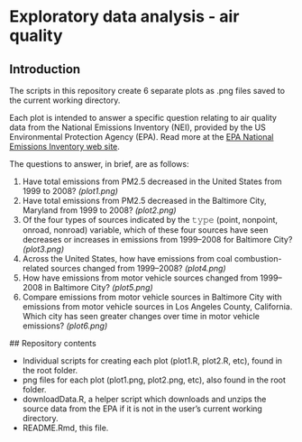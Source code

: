 # Exploratory data analysis - air quality

## Introduction

The scripts in this repository create 6 separate plots as .png files saved to the current working directory.

Each plot is intended to answer a specific question relating to air quality data from the National Emissions Inventory (NEI), provided by the US Environmental Protection Agency (EPA). Read more at the [EPA National Emissions Inventory web site](http://www.epa.gov/ttn/chief/eiinformation.html).

The questions to answer, in brief, are as follows:

1. Have total emissions from PM2.5 decreased in the United States from 1999 to 2008? _(plot1.png)_
2. Have total emissions from PM2.5 decreased in the Baltimore City, Maryland from 1999 to 2008? _(plot2.png)_
3. Of the four types of sources indicated by the 𝚝𝚢𝚙𝚎 (point, nonpoint, onroad, nonroad) variable, which of these four sources have seen decreases or increases in emissions from 1999–2008 for Baltimore City? _(plot3.png)_
4. Across the United States, how have emissions from coal combustion-related sources changed from 1999–2008? _(plot4.png)_
5. How have emissions from motor vehicle sources changed from 1999–2008 in Baltimore City? _(plot5.png)_
6. Compare emissions from motor vehicle sources in Baltimore City with emissions from motor vehicle sources in Los Angeles County, California. Which city has seen greater changes over time in motor vehicle emissions? _(plot6.png)_

## Repository contents

- Individual scripts for creating each plot (plot1.R, plot2.R, etc), found in the root folder. 
- png files for each plot (plot1.png, plot2.png, etc), also found in the root folder.
- downloadData.R, a helper script which downloads and unzips the source data from the EPA if it is not in the user's current working directory.
- README.Rmd, this file.